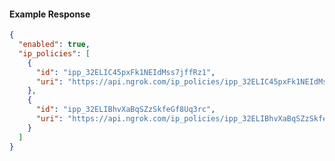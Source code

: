 
#### Example Response

```json
{
  "enabled": true,
  "ip_policies": [
    {
      "id": "ipp_32ELIC45pxFk1NEIdMss7jffRz1",
      "uri": "https://api.ngrok.com/ip_policies/ipp_32ELIC45pxFk1NEIdMss7jffRz1"
    },
    {
      "id": "ipp_32ELIBhvXaBqSZzSkfeGf8Uq3rc",
      "uri": "https://api.ngrok.com/ip_policies/ipp_32ELIBhvXaBqSZzSkfeGf8Uq3rc"
    }
  ]
}
```
